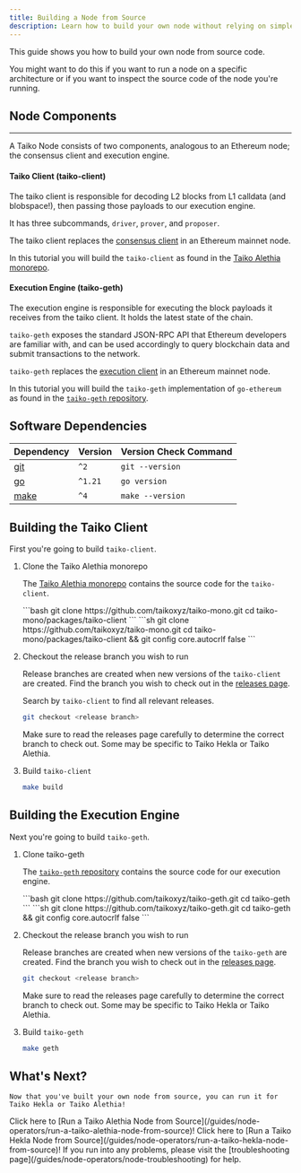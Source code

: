 ```yaml
---
title: Building a Node from Source
description: Learn how to build your own node without relying on simple-taiko-node or prebuilt images
---
```



This guide shows you how to build your own node from source code.

You might want to do this if you want to run a node on a specific architecture or if you want to inspect the source code of the node you're running.

## Node Components

----------------------------------------------------------------------

A Taiko Node consists of two components, analogous to an Ethereum node; the consensus client and execution engine.

#### Taiko Client (taiko-client)

The taiko client is responsible for decoding L2 blocks from L1 calldata (and blobspace!), then passing those payloads to our execution engine.

It has three subcommands, `driver`, `prover`, and `proposer`.

The taiko client replaces the [consensus client](https://ethereum.org/en/developers/docs/nodes-and-clients/) in an Ethereum mainnet node.

In this tutorial you will build the `taiko-client` as found in the [Taiko Alethia monorepo](https://github.com/taikoxyz/taiko-mono).

#### Execution Engine (taiko-geth)

The execution engine is responsible for executing the block payloads it receives from the taiko client. It holds the latest state of the chain.

`taiko-geth` exposes the standard JSON-RPC API that Ethereum developers are familiar with, and can be used accordingly to query blockchain data and submit transactions to the network.

`taiko-geth` replaces the [execution client](https://ethereum.org/en/developers/docs/nodes-and-clients/) in an Ethereum mainnet node.

In this tutorial you will build the `taiko-geth` implementation of `go-ethereum` as found in the [`taiko-geth` repository](https://github.com/taikoxyz/taiko-geth).

## Software Dependencies

| Dependency                                                    | Version  | Version Check Command |
| ------------------------------------------------------------- | -------- | --------------------- |
| [git](https://git-scm.com/)                                   | `^2`     | `git --version`       |
| [go](https://go.dev/)                                         | `^1.21`  | `go version`          |
| [make](https://linux.die.net/man/1/make)                      | `^4`     | `make --version`      |

## Building the Taiko Client

First you're going to build `taiko-client`.

<Steps>

1. Clone the Taiko Alethia monorepo

    The [Taiko Alethia monorepo](https://github.com/taikoxyz/taiko-mono) contains the source code for the `taiko-client`.

    <Tabs>
        <TabItem label="Mac/Linux">
        ```bash
        git clone https://github.com/taikoxyz/taiko-mono.git
        cd taiko-mono/packages/taiko-client
        ```
        </TabItem>
        <TabItem label="Windows">
        ```sh
        git clone https://github.com/taikoxyz/taiko-mono.git
        cd taiko-mono/packages/taiko-client && git config core.autocrlf false
        ```
        </TabItem>
    </Tabs>

2. Checkout the release branch you wish to run

    Release branches are created when new versions of the `taiko-client` are created.
    Find the branch you wish to check out in the [releases page](https://github.com/taikoxyz/taiko-mono/releases).

    Search by `taiko-client` to find all relevant releases.

    ```bash
    git checkout <release branch>
    ```

    <Aside>
    Make sure to read the releases page carefully to determine the correct branch to check out.
    Some may be specific to Taiko Hekla or Taiko Alethia.
    </Aside>

3. Build `taiko-client`

    ```bash
    make build
    ```

</Steps>

## Building the Execution Engine

Next you're going to build `taiko-geth`.

<Steps>

1. Clone taiko-geth

    The [`taiko-geth` repository](https://github.com/taikoxyz/taiko-geth) contains the source code for our execution engine.

    <Tabs>
      <TabItem label="Mac/Linux">
        ```bash
        git clone https://github.com/taikoxyz/taiko-geth.git
        cd taiko-geth
        ```
      </TabItem>
      <TabItem label="Windows">
        ```sh
        git clone https://github.com/taikoxyz/taiko-geth.git
        cd taiko-geth && git config core.autocrlf false
        ```
      </TabItem>
    </Tabs>

2. Checkout the release branch you wish to run

    Release branches are created when new versions of the `taiko-geth` are created.
    Find the branch you wish to check out in the [releases page](https://github.com/taikoxyz/taiko-geth/releases).

    ```bash
    git checkout <release branch>
    ```

    <Aside>
    Make sure to read the releases page carefully to determine the correct branch to check out.
    Some may be specific to Taiko Hekla or Taiko Alethia.
    </Aside>

3. Build `taiko-geth`

    ```bash
    make geth
    ```

</Steps>

## What's Next?
    Now that you've built your own node from source, you can run it for Taiko Hekla or Taiko Alethia!

<CardGrid stagger>
    <Card title="Taiko Alethia Node" icon="laptop">
        Click here to [Run a Taiko Alethia Node from Source](/guides/node-operators/run-a-taiko-alethia-node-from-source)!
    </Card>
     <Card title="Taiko Hekla Node" icon="laptop">
        Click here to [Run a Taiko Hekla Node from Source](/guides/node-operators/run-a-taiko-hekla-node-from-source)!
    </Card>
     <Card title="Troubleshooting" icon="error">
        If you run into any problems, please visit the [troubleshooting page](/guides/node-operators/node-troubleshooting) for help.
    </Card>
</CardGrid>
